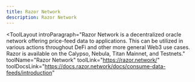 ```yaml
---
title: Razor Network
description: Razor Network
---
```


<ToolLayout
	introParagraph="Razor Network is a decentralized oracle network offering price-feed data to applications. This can be utilized in various actions throughout DeFi and other more general Web3 use cases. Razor is available on the Calypso, Nebula, Titan Mainnet, and Testnets."
	toolName="Razor Network"
	toolLink="https://razor.network/"
	toolDocsLink="https://docs.razor.network/docs/consume-data-feeds/introduction"
>
</ToolLayout>